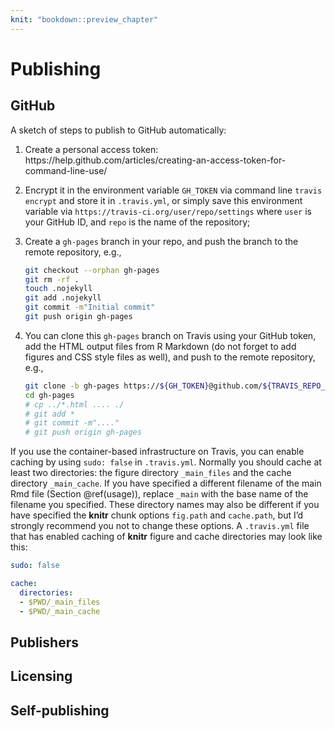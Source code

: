 ```yaml
---
knit: "bookdown::preview_chapter"
---
```


# Publishing

## GitHub

A sketch of steps to publish to GitHub automatically:

1. Create a personal access token: https://help.github.com/articles/creating-an-access-token-for-command-line-use/
1. Encrypt it in the environment variable `GH_TOKEN` via command line `travis encrypt` and store it in `.travis.yml`, or simply save this environment variable via `https://travis-ci.org/user/repo/settings` where `user` is your GitHub ID, and `repo` is the name of the repository;
1. Create a `gh-pages` branch in your repo, and push the branch to the remote repository, e.g.,

    ```bash
    git checkout --orphan gh-pages
    git rm -rf .
    touch .nojekyll
    git add .nojekyll
    git commit -m"Initial commit"
    git push origin gh-pages
    ```

1. You can clone this `gh-pages` branch on Travis using your GitHub token, add the HTML output files from R Markdown (do not forget to add figures and CSS style files as well), and push to the remote repository, e.g.,

    ```bash
    git clone -b gh-pages https://${GH_TOKEN}@github.com/${TRAVIS_REPO_SLUG}.git gh-pages
    cd gh-pages
    # cp ../*.html .... ./
    # git add *
    # git commit -m"...."
    # git push origin gh-pages
    ```

If you use the container-based infrastructure on Travis, you can enable caching by using `sudo: false` in `.travis.yml`. Normally you should cache at least two directories: the figure directory `_main_files` and the cache directory `_main_cache`. If you have specified a different filename of the main Rmd file (Section \@ref(usage)), replace `_main` with the base name of the filename you specified. These directory names may also be different if you have specified the **knitr** chunk options `fig.path` and `cache.path`, but I'd strongly recommend you not to change these options. A `.travis.yml` file that has enabled caching of **knitr** figure and cache directories may look like this:

```yaml
sudo: false

cache:
  directories:
  - $PWD/_main_files
  - $PWD/_main_cache
```

## Publishers

## Licensing

## Self-publishing
